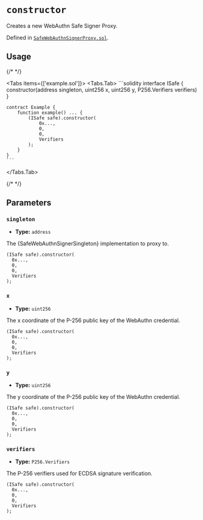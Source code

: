 



# `constructor` 



Creates a new WebAuthn Safe Signer Proxy.




Defined in [`SafeWebAuthnSignerProxy.sol`](https://github.com/safe-global/safe-modules/tree/passkey/v0.2.1/modules/passkey/contracts/SafeWebAuthnSignerProxy.sol#L42).


## Usage

{/* <!-- vale off --> */}

<Tabs items={['example.sol']}>
  <Tabs.Tab>
    ```solidity
    interface ISafe {
        constructor(address singleton, uint256 x, uint256 y, P256.Verifiers verifiers)
    }

    contract Example {
        function example() ... {
            (ISafe safe).constructor(
                0x...,
                0,
                0,
                Verifiers
            );
        }
    }
    ```
  </Tabs.Tab>
</Tabs>

{/* <!-- vale on --> */}



## Parameters

### `singleton`

  - **Type:** `address`

  The \{SafeWebAuthnSignerSingleton\} implementation to proxy to.

  ```solidity focus=2
  (ISafe safe).constructor(
    0x...,
    0,
    0,
    Verifiers
  );
  ```


### `x`

  - **Type:** `uint256`

  The x coordinate of the P-256 public key of the WebAuthn credential.

  ```solidity focus=3
  (ISafe safe).constructor(
    0x...,
    0,
    0,
    Verifiers
  );
  ```


### `y`

  - **Type:** `uint256`

  The y coordinate of the P-256 public key of the WebAuthn credential.

  ```solidity focus=4
  (ISafe safe).constructor(
    0x...,
    0,
    0,
    Verifiers
  );
  ```


### `verifiers`

  - **Type:** `P256.Verifiers`

  The P-256 verifiers used for ECDSA signature verification.

  ```solidity focus=5
  (ISafe safe).constructor(
    0x...,
    0,
    0,
    Verifiers
  );
  ```





